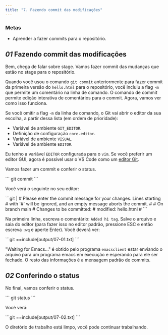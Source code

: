 ```yaml
---
title: "7. Fazendo commit das modificações"
---
```


### Metas

- Aprender a fazer commits para o repositório.

## _01_ Fazendo commit das modificações

Bem, chega de falar sobre stage. Vamos fazer commit das mudanças que estão no stage para o repositório.

Quando você usou o comando `git commit` anteriormente para fazer commit da primeira versão do `hello.html` para o repositório, você incluiu a flag `-m` que permite um comentário na linha de comando. O comando de commit permite edição interativa de comentários para o commit. Agora, vamos ver como isso funciona.

Se você omitir a flag `-m` da linha de comando, o Git vai abrir o editor da sua escolha, a partir dessa lista (em ordem de prioridade):

- Variável de ambiente `GIT_EDITOR`.
- Definição de configuração `core.editor`.
- Variável de ambiente `VISUAL`.
- Variável de ambiente `EDITOR`.

Eu tenho a variável `EDITOR` configurada para o `vim`. Se você preferir um editor GUI, agora é possível usar o VS Code como um [editor Git](https://code.visualstudio.com/docs/sourcecontrol/overview#_vs-code-as-git-editor).

Vamos fazer um commit e conferir o status.

<Run>
```
git commit
```
</Run>

Você verá o seguinte no seu editor:

<Output>
```git
|
# Please enter the commit message for your changes. Lines starting
# with '#' will be ignored, and an empty message aborts the commit.
#
# On branch main
# Changes to be committed:
#       modified:   hello.html
#
```
</Output>

Na primeira linha, escreva o comentário: `Added h1 tag`. Salve o arquivo e saia do editor (para fazer isso no editor padrão, pressione ESC e então escreva `:wq` e aperte Enter). Você deverá ver:

<Output>
```git
==include[output/07-01.txt]
```
</Output>

"Waiting for Emacs&#8230;" é obtido pelo programa `emacsclient` estar enviando o arquivo para um programa emacs em execução e esperando para ele ser fechado. O resto das informações é a mensagem padrão de commits.

## _02_ Conferindo o status

No final, vamos conferir o status.

<Run>
```
git status
```
</Run>

Você verá:

<Output>
```git
==include[output/07-02.txt]
```
</Output>

O diretório de trabalho está limpo, você pode continuar trabalhando.
